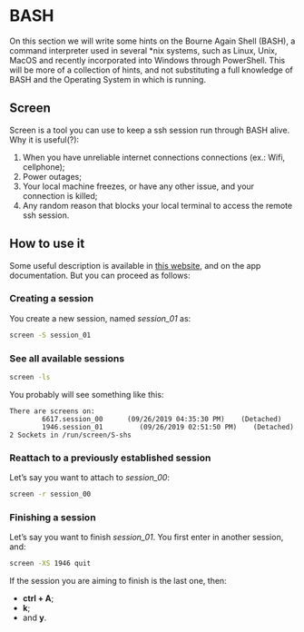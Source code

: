 # BASH
On this section we will write some hints on the Bourne Again Shell (BASH), a command interpreter used in several *nix systems, such as Linux, Unix, MacOS and recently incorporated into Windows through PowerShell. This will be more of a collection of hints, and not substituting a full knowledge of BASH and the Operating System in which is running.

## Screen
Screen is a tool you can use to keep a ssh session run through BASH alive. Why it is useful(?):

1. When you have unreliable internet connections connections (ex.: Wifi, cellphone);
2. Power outages;
3. Your local machine freezes, or have any other issue, and your connection is killed;
4. Any random reason that blocks your local terminal to access the remote ssh session.

## How to use it
Some useful description is available in [this website](https://web.archive.org/web/20230606181644/https://www.networkworld.com/article/3441777/how-the-linux-screen-tool-can-save-your-tasks-and-your-sanity-if-ssh-is-interrupted.html), and on the app documentation. But you can proceed as follows:

### Creating a session
You create a new session, named _session_01_ as:

```bash
screen -S session_01
```

### See all available sessions
```bash
screen -ls
```

You probably will see something like this:
```
There are screens on:
        6617.session_00      (09/26/2019 04:35:30 PM)    (Detached)
        1946.session_01         (09/26/2019 02:51:50 PM)    (Detached)
2 Sockets in /run/screen/S-shs
```

### Reattach to a previously established session
Let's say you want to attach to _session_00_:
```bash
screen -r session_00
```

### Finishing a session
Let's say you want to finish _session_01_. You first enter in another session, and:
```bash
screen -XS 1946 quit
```

If the session you are aiming to finish is the last one, then:

* **ctrl + A**;
* **k**;
* and **y**.
